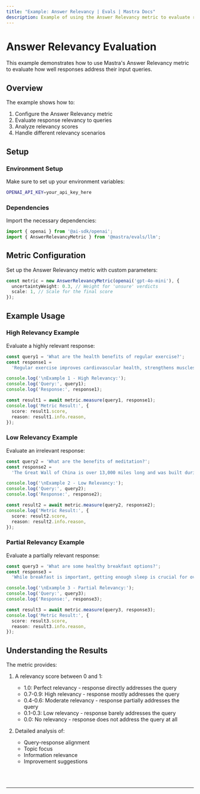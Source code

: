 ```yaml
---
title: "Example: Answer Relevancy | Evals | Mastra Docs"
description: Example of using the Answer Relevancy metric to evaluate response relevancy to queries.
---
```



# Answer Relevancy Evaluation

This example demonstrates how to use Mastra's Answer Relevancy metric to evaluate how well responses address their input queries.

## Overview

The example shows how to:

1. Configure the Answer Relevancy metric
2. Evaluate response relevancy to queries
3. Analyze relevancy scores
4. Handle different relevancy scenarios

## Setup

### Environment Setup

Make sure to set up your environment variables:

```bash filename=".env"
OPENAI_API_KEY=your_api_key_here
```

### Dependencies

Import the necessary dependencies:

```typescript copy showLineNumbers filename="src/index.ts"
import { openai } from '@ai-sdk/openai';
import { AnswerRelevancyMetric } from '@mastra/evals/llm';
```

## Metric Configuration

Set up the Answer Relevancy metric with custom parameters:

```typescript copy showLineNumbers{5} filename="src/index.ts"
const metric = new AnswerRelevancyMetric(openai('gpt-4o-mini'), {
  uncertaintyWeight: 0.3, // Weight for 'unsure' verdicts
  scale: 1, // Scale for the final score
});
```

## Example Usage

### High Relevancy Example

Evaluate a highly relevant response:

```typescript copy showLineNumbers{12} filename="src/index.ts"
const query1 = 'What are the health benefits of regular exercise?';
const response1 =
  'Regular exercise improves cardiovascular health, strengthens muscles, boosts metabolism, and enhances mental well-being through the release of endorphins.';

console.log('\nExample 1 - High Relevancy:');
console.log('Query:', query1);
console.log('Response:', response1);

const result1 = await metric.measure(query1, response1);
console.log('Metric Result:', {
  score: result1.score,
  reason: result1.info.reason,
});
```

### Low Relevancy Example

Evaluate an irrelevant response:

```typescript copy showLineNumbers{27} filename="src/index.ts"
const query2 = 'What are the benefits of meditation?';
const response2 =
  'The Great Wall of China is over 13,000 miles long and was built during the Ming Dynasty to protect against invasions.';

console.log('\nExample 2 - Low Relevancy:');
console.log('Query:', query2);
console.log('Response:', response2);

const result2 = await metric.measure(query2, response2);
console.log('Metric Result:', {
  score: result2.score,
  reason: result2.info.reason,
});
```

### Partial Relevancy Example

Evaluate a partially relevant response:

```typescript copy showLineNumbers{42} filename="src/index.ts"
const query3 = 'What are some healthy breakfast options?';
const response3 =
  'While breakfast is important, getting enough sleep is crucial for overall health. Adults need 7-9 hours of sleep per night.';

console.log('\nExample 3 - Partial Relevancy:');
console.log('Query:', query3);
console.log('Response:', response3);

const result3 = await metric.measure(query3, response3);
console.log('Metric Result:', {
  score: result3.score,
  reason: result3.info.reason,
});
```

## Understanding the Results

The metric provides:

1. A relevancy score between 0 and 1:
   - 1.0: Perfect relevancy - response directly addresses the query
   - 0.7-0.9: High relevancy - response mostly addresses the query
   - 0.4-0.6: Moderate relevancy - response partially addresses the query
   - 0.1-0.3: Low relevancy - response barely addresses the query
   - 0.0: No relevancy - response does not address the query at all

2. Detailed analysis of:
   - Query-response alignment
   - Topic focus
   - Information relevance
   - Improvement suggestions

<br />
<br />
<hr className="dark:border-[#404040] border-gray-300" />
<br />
<br />
<GithubLink
  link={
    "https://github.com/mastra-ai/mastra/blob/main/examples/basics/evals/answer-relevancy"
  }
/>
